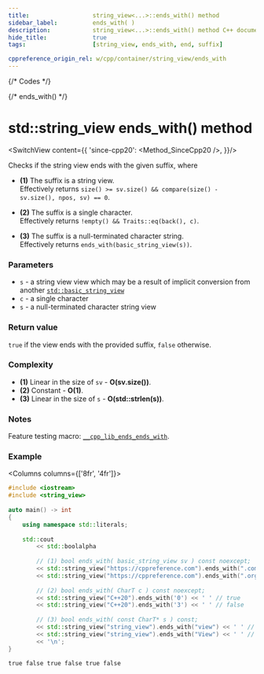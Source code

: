 ```yaml
---
title:					string_view<...>::ends_with() method
sidebar_label:			ends_with( )
description:			string_view<...>::ends_with() method C++ documentation
hide_title:				true
tags:					[string_view, ends_with, end, suffix]

cppreference_origin_rel: w/cpp/container/string_view/ends_with
---
```



{/* Codes */}

{/* ends_with() */}

# std::string_view ends_with() method

<SwitchView content={{
	'since-cpp20': <Method_SinceCpp20 />,
}}/>

Checks if the string view ends with the given suffix, where

 - **(1)** The suffix is a string view.  
	Effectively returns `size() >= sv.size() && compare(size() - sv.size(), npos, sv) == 0`.

 - **(2)** The suffix is a single character.  
	Effectively returns `!empty() && Traits::eq(back(), c)`.

 - **(3)** The suffix is a null-terminated character string.  
	Effectively returns `ends_with(basic_string_view(s))`.

### Parameters

 - `s` - a string view view which may be a result of implicit conversion from another [`std::basic_string_view`](../string_view)
 - `c` - a single character
 - `s` - a null-terminated character string view

### Return value

`true` if the view ends with the provided suffix, `false` otherwise.

### Complexity

 - **(1)** Linear in the size of `sv` - **O(sv.size())**.
 - **(2)** Constant - **O(1)**.
 - **(3)** Linear in the size of `s` - **O(std::strlen(s))**.

### Notes

Feature testing macro: [`__cpp_lib_ends_ends_with`](#).

### Example

<Columns columns={['8fr', '4fr']}>
<div>

```cpp
#include <iostream>
#include <string_view>
 
auto main() -> int
{
    using namespace std::literals;
 
    std::cout
        << std::boolalpha
 
        // (1) bool ends_with( basic_string_view sv ) const noexcept;
        << std::string_view("https://cppreference.com").ends_with(".com"sv) << ' ' // true
        << std::string_view("https://cppreference.com").ends_with(".org"sv) << ' ' // false
 
        // (2) bool ends_with( CharT c ) const noexcept;
        << std::string_view("C++20").ends_with('0') << ' ' // true
        << std::string_view("C++20").ends_with('3') << ' ' // false
 
        // (3) bool ends_with( const CharT* s ) const;
        << std::string_view("string_view").ends_with("view") << ' ' // true
        << std::string_view("string_view").ends_with("View") << ' ' // false
        << '\n';
}
```

</div>
<div>

```plaintext title="Output"
true false true false true false
```

</div>
</Columns>
